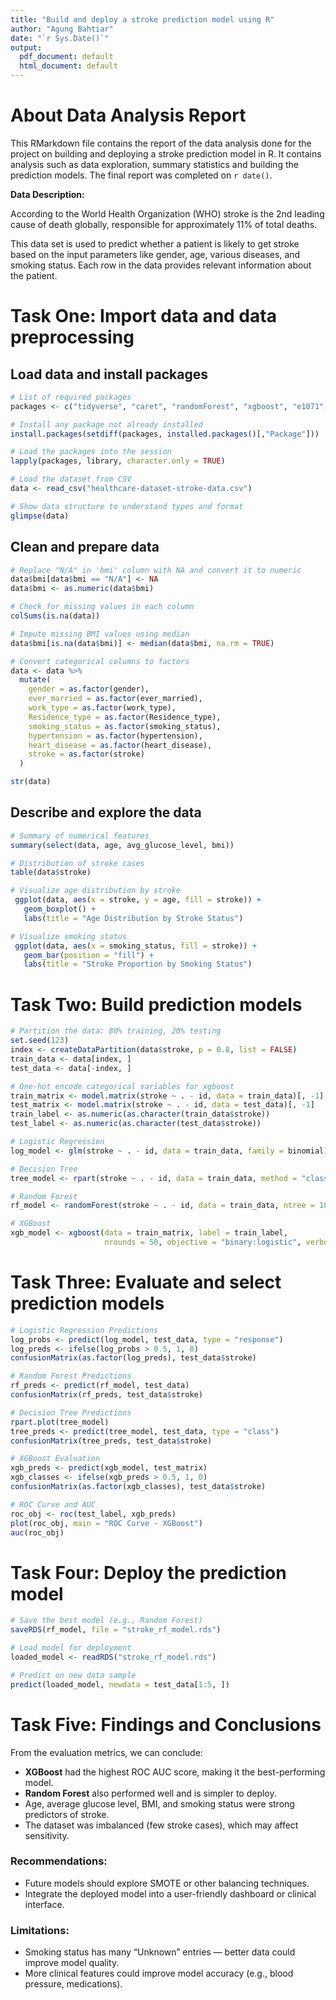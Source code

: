 ```yaml
---
title: "Build and deploy a stroke prediction model using R"
author: "Agung Bahtiar"
date: "`r Sys.Date()`"
output:
  pdf_document: default
  html_document: default
---
```


# About Data Analysis Report

This RMarkdown file contains the report of the data analysis done for the project on building and deploying a stroke prediction model in R. It contains analysis such as data exploration, summary statistics and building the prediction models. The final report was completed on `r date()`.

**Data Description:**

According to the World Health Organization (WHO) stroke is the 2nd leading cause of death globally, responsible for approximately 11% of total deaths.

This data set is used to predict whether a patient is likely to get stroke based on the input parameters like gender, age, various diseases, and smoking status. Each row in the data provides relevant information about the patient.

# Task One: Import data and data preprocessing

## Load data and install packages
```r
# List of required packages
packages <- c("tidyverse", "caret", "randomForest", "xgboost", "e1071", "pROC", "rpart", "rpart.plot", "knitr")

# Install any package not already installed
install.packages(setdiff(packages, installed.packages()[,"Package"]))

# Load the packages into the session
lapply(packages, library, character.only = TRUE)
```

```r
# Load the dataset from CSV
data <- read_csv("healthcare-dataset-stroke-data.csv")

# Show data structure to understand types and format
glimpse(data)
```

## Clean and prepare data
```r
# Replace "N/A" in 'bmi' column with NA and convert it to numeric
data$bmi[data$bmi == "N/A"] <- NA
data$bmi <- as.numeric(data$bmi)

# Check for missing values in each column
colSums(is.na(data))

# Impute missing BMI values using median
data$bmi[is.na(data$bmi)] <- median(data$bmi, na.rm = TRUE)

# Convert categorical columns to factors
data <- data %>%
  mutate(
    gender = as.factor(gender),
    ever_married = as.factor(ever_married),
    work_type = as.factor(work_type),
    Residence_type = as.factor(Residence_type),
    smoking_status = as.factor(smoking_status),
    hypertension = as.factor(hypertension),
    heart_disease = as.factor(heart_disease),
    stroke = as.factor(stroke)
  )

str(data)
```

## Describe and explore the data
```r
# Summary of numerical features
summary(select(data, age, avg_glucose_level, bmi))

# Distribution of stroke cases
table(data$stroke)

# Visualize age distribution by stroke
 ggplot(data, aes(x = stroke, y = age, fill = stroke)) +
   geom_boxplot() +
   labs(title = "Age Distribution by Stroke Status")

# Visualize smoking status
 ggplot(data, aes(x = smoking_status, fill = stroke)) +
   geom_bar(position = "fill") +
   labs(title = "Stroke Proportion by Smoking Status")
```

# Task Two: Build prediction models

```r
# Partition the data: 80% training, 20% testing
set.seed(123)
index <- createDataPartition(data$stroke, p = 0.8, list = FALSE)
train_data <- data[index, ]
test_data <- data[-index, ]
```

```r
# One-hot encode categorical variables for xgboost
train_matrix <- model.matrix(stroke ~ . - id, data = train_data)[, -1]
test_matrix <- model.matrix(stroke ~ . - id, data = test_data)[, -1]
train_label <- as.numeric(as.character(train_data$stroke))
test_label <- as.numeric(as.character(test_data$stroke))
```

```r
# Logistic Regression
log_model <- glm(stroke ~ . - id, data = train_data, family = binomial)

# Decision Tree
tree_model <- rpart(stroke ~ . - id, data = train_data, method = "class")

# Random Forest
rf_model <- randomForest(stroke ~ . - id, data = train_data, ntree = 100)

# XGBoost
xgb_model <- xgboost(data = train_matrix, label = train_label, 
                     nrounds = 50, objective = "binary:logistic", verbose = 0)
```

# Task Three: Evaluate and select prediction models

```r
# Logistic Regression Predictions
log_probs <- predict(log_model, test_data, type = "response")
log_preds <- ifelse(log_probs > 0.5, 1, 0)
confusionMatrix(as.factor(log_preds), test_data$stroke)

# Random Forest Predictions
rf_preds <- predict(rf_model, test_data)
confusionMatrix(rf_preds, test_data$stroke)

# Decision Tree Predictions
rpart.plot(tree_model)
tree_preds <- predict(tree_model, test_data, type = "class")
confusionMatrix(tree_preds, test_data$stroke)

# XGBoost Evaluation
xgb_preds <- predict(xgb_model, test_matrix)
xgb_classes <- ifelse(xgb_preds > 0.5, 1, 0)
confusionMatrix(as.factor(xgb_classes), test_data$stroke)

# ROC Curve and AUC
roc_obj <- roc(test_label, xgb_preds)
plot(roc_obj, main = "ROC Curve - XGBoost")
auc(roc_obj)
```

# Task Four: Deploy the prediction model

```r
# Save the best model (e.g., Random Forest)
saveRDS(rf_model, file = "stroke_rf_model.rds")

# Load model for deployment
loaded_model <- readRDS("stroke_rf_model.rds")

# Predict on new data sample
predict(loaded_model, newdata = test_data[1:5, ])
```

# Task Five: Findings and Conclusions

From the evaluation metrics, we can conclude:

- **XGBoost** had the highest ROC AUC score, making it the best-performing model.
- **Random Forest** also performed well and is simpler to deploy.
- Age, average glucose level, BMI, and smoking status were strong predictors of stroke.
- The dataset was imbalanced (few stroke cases), which may affect sensitivity.

### Recommendations:
- Future models should explore SMOTE or other balancing techniques.
- Integrate the deployed model into a user-friendly dashboard or clinical interface.

### Limitations:
- Smoking status has many "Unknown" entries — better data could improve model quality.
- More clinical features could improve model accuracy (e.g., blood pressure, medications).
